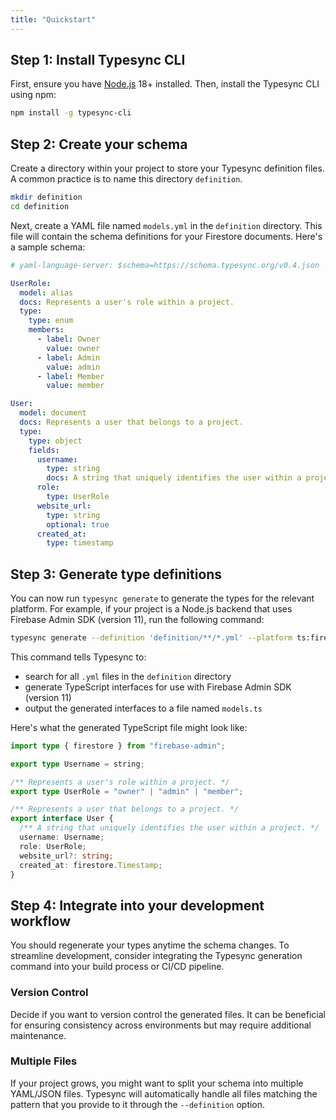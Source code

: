 ```yaml
---
title: "Quickstart"
---
```


## Step 1: Install Typesync CLI

First, ensure you have [Node.js](https://nodejs.org) 18+ installed. Then, install the Typesync CLI using npm:

```bash
npm install -g typesync-cli
```

## Step 2: Create your schema

Create a directory within your project to store your Typesync definition files. A common practice is to name this directory `definition`.

```bash
mkdir definition
cd definition
```

Next, create a YAML file named `models.yml` in the `definition` directory. This file will contain the schema definitions for your Firestore documents. Here's a sample schema:

```yaml models.yml
# yaml-language-server: $schema=https://schema.typesync.org/v0.4.json

UserRole:
  model: alias
  docs: Represents a user's role within a project.
  type:
    type: enum
    members:
      - label: Owner
        value: owner
      - label: Admin
        value: admin
      - label: Member
        value: member

User:
  model: document
  docs: Represents a user that belongs to a project.
  type:
    type: object
    fields:
      username:
        type: string
        docs: A string that uniquely identifies the user within a project.
      role:
        type: UserRole
      website_url:
        type: string
        optional: true
      created_at:
        type: timestamp
```

## Step 3: Generate type definitions

You can now run `typesync generate` to generate the types for the relevant platform. For example, if your project is a Node.js backend that uses Firebase Admin SDK (version 11), run the following command:

```bash
typesync generate --definition 'definition/**/*.yml' --platform ts:firebase-admin:11 --outFile models.ts
```

This command tells Typesync to:

- search for all `.yml` files in the `definition` directory
- generate TypeScript interfaces for use with Firebase Admin SDK (version 11)
- output the generated interfaces to a file named `models.ts`

Here's what the generated TypeScript file might look like:

```ts models.ts
import type { firestore } from "firebase-admin";

export type Username = string;

/** Represents a user's role within a project. */
export type UserRole = "owner" | "admin" | "member";

/** Represents a user that belongs to a project. */
export interface User {
  /** A string that uniquely identifies the user within a project. */
  username: Username;
  role: UserRole;
  website_url?: string;
  created_at: firestore.Timestamp;
}
```

## Step 4: Integrate into your development workflow

You should regenerate your types anytime the schema changes. To streamline development, consider integrating the Typesync generation command into your build process or CI/CD pipeline.

### Version Control

Decide if you want to version control the generated files. It can be beneficial for ensuring consistency across environments but may require additional maintenance.

### Multiple Files

If your project grows, you might want to split your schema into multiple YAML/JSON files. Typesync will automatically handle all files matching the pattern that you provide to it through the `--definition` option.
